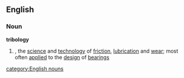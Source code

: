 ==English==
===Noun===
{{wikipedia}}
'''tribology'''
#{{physics}},{{engineering}} the [[science]] and [[technology]] of [[friction]], [[lubrication]] and [[wear]]; most often [[applied]] to the [[design]] of [[bearing]]s
[[category:English nouns]]